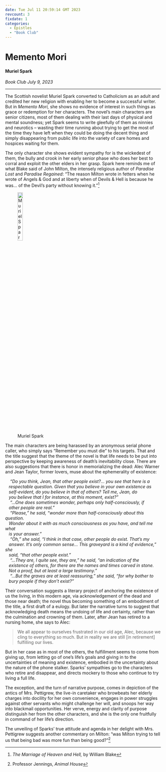 ```yaml
---
date: Tue Jul 11 20:59:14 GMT 2023
revcount: 3
fixdate: 1
categories:
  - Epistles
  - "Book Club"
---
```

# Memento Mori

#### Muriel Spark {.unlisted}

*Book Club July 9, 2023*

---

The Scottish novelist Muriel Spark converted to Catholicism as an adult and 
credited her new religion with enabling her to become a successful writer. But 
in *Memento Mori,* she shows no evidence of interest in such things as grace or 
redemption for her characters.  The novel’s main characters are senior citizens, 
most of them dealing with their last days of physical and mental soundness; yet 
Spark seems to write gleefully of them as ninnies and neurotics – wasting their 
time running about trying to get the most of the time they have left when they 
could be doing the decent thing and simply disappearing from public life into 
the variety of care homes and hospices waiting for them.

The only character she shows evident sympathy for is the wickedest of them, the 
bully and crook in her early senior phase who does her best to corral and 
exploit the other elders in her grasp.  Spark here reminds me of what Blake said 
of John Milton, the intensely religious author of *Paradise Lost* and *Paradise 
Regained*: “The reason Milton wrote in fetters when he wrote of Angels & God and 
at liberty when of Devils & Hell is because he was… of the Devil's party without 
knowing it.”[^mil]

<style>.figure-caption {text-align:center}</style>
\captionsetup[figure]{labelformat=empty}
![Muriel Spark](img/murielspark.jpg){width=20% fig-align="center"}

The main characters are being harassed by an anonymous serial phone caller, who 
simply says “Remember you must die” to his targets. That and the title suggest 
that the theme of the novel is that life needs to be put into perspective by 
keeping awareness of death’s inevitability close.  There are also suggestions 
that there is honor in memorializing the dead: Alec Warner and Jean Taylor,
former lovers, muse about the ephemerality of existence:

<i>

|     "Do you think, Jean, that other people exist?... you see that here is a 
|    respectable question. Given that you believe in your own existence as 
|    self-evident, do you believe in that of others? Tell me, Jean, do 
|    you believe that I for instance, at this moment, exist?"
|     “...One does sometimes wonder, perhaps only half-consciously, if 
|    other people are real.”
|     "Please," he said, "wonder more than half-consciously about this question. 
|    Wonder about it with as much consciousness as you have, and tell me what 
|    is your answer."
|     "Oh," she said, "I think in that case, other people do exist. That's my 
|    answer. It's only common sense… This graveyard is a kind of evidence," she 
|    said, "that other people exist."
|     "...They are, I quite see, they are," he said, "an indication of the
|    existence of others, for there are the names and times carved in stone.    
|    Not a proof, but at least a large testimony."
|     "...But the graves are at least reassuring," she said, "for why bother to 
|    bury people if they don't exist?"

</i>

Their conversation suggests a literary project of anchoring the existence of us 
the living, in this modern age, via acknowledgement of the dead and those near 
death; the novel thus becoming something of an embodiment of the title, a 
first draft of a eulogy. But later the narrative turns to suggest that 
acknowledging death means the undoing of life and certainty, rather than the 
culmination and crowning of them. Later, after Jean has retired to a nursing 
home, she says to Alec:

> We all appear to ourselves frustrated in our old age, Alec, because we cling 
to everything so much. But in reality we are still [in retirement] fulfilling 
our lives.

But in her case as in most of the others, the fulfillment seems to come from 
giving up, from letting go of one’s life’s goals and giving in to the 
uncertainties of meaning and existence, embodied in the uncertainty about the 
nature of the phone stalker. Sparks’ sympathies go to the characters who retire 
and disappear, and directs mockery to those who continue to try living a full 
life.

The exception, and the turn of narrative purpose, comes in depiction of the 
antics of Mrs. Pettigrew, the live-in caretaker who browbeats her elderly 
charges into docility for her own convenience, engages in power struggles 
against other servants who might challenge her will, and snoops her way into 
blackmail opportunities.  Her verve, energy and clarity of purpose distinguish 
her from the other characters, and she is the only one fruitfully in command of 
her life’s direction.

The unveiling of Sparks’ true attitude and agenda in her delight with Mrs. 
Pettigrew suggests another commentary on Milton: “was Milton trying to tell us 
that being bad was more fun than being good?”[^anmlhse]

[^mil]: *The Marriage of Heaven and Hell,* by William Blake

[^anmlhse]: Professor Jennings, *Animal House*
